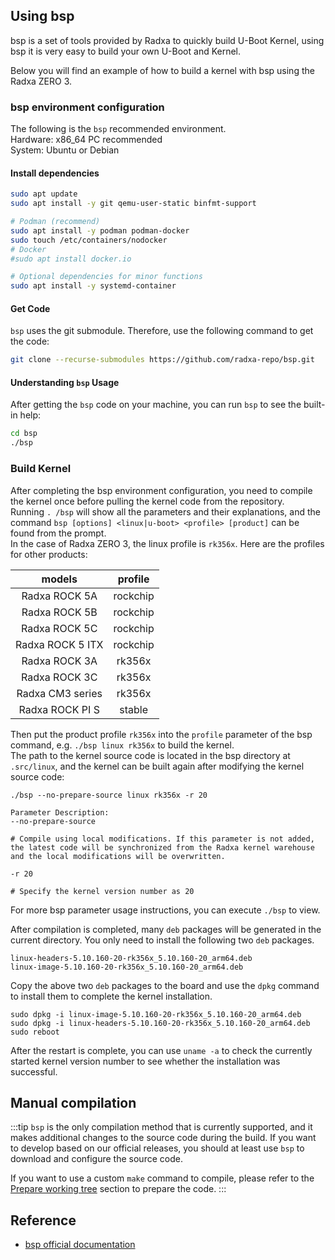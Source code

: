 ## Using bsp

bsp is a set of tools provided by Radxa to quickly build U-Boot Kernel, using bsp it is very easy to build your own U-Boot and Kernel.

Below you will find an example of how to build a kernel with bsp using the Radxa ZERO 3.

### bsp environment configuration

The following is the `bsp` recommended environment.  
Hardware: x86_64 PC recommended  
System: Ubuntu or Debian

#### Install dependencies

```bash
sudo apt update
sudo apt install -y git qemu-user-static binfmt-support

# Podman (recommend)
sudo apt install -y podman podman-docker
sudo touch /etc/containers/nodocker
# Docker
#sudo apt install docker.io

# Optional dependencies for minor functions
sudo apt install -y systemd-container
```

#### Get Code

`bsp` uses the git submodule. Therefore, use the following command to get the code:

```bash
git clone --recurse-submodules https://github.com/radxa-repo/bsp.git
```

#### Understanding `bsp` Usage

After getting the `bsp` code on your machine, you can run `bsp` to see the built-in help:

```bash
cd bsp
./bsp
```

### Build Kernel

After completing the bsp environment configuration, you need to compile the kernel once before pulling the kernel code from the repository.  
Running `. /bsp` will show all the parameters and their explanations, and the command `bsp [options] <linux|u-boot> <profile> [product]` can be found from the prompt.  
In the case of Radxa ZERO 3, the linux profile is `rk356x`. Here are the profiles for other products:

|      models      | profile  |
| :--------------: | :------: |
|  Radxa ROCK 5A   | rockchip |
|  Radxa ROCK 5B   | rockchip |
|  Radxa ROCK 5C   | rockchip |
| Radxa ROCK 5 ITX | rockchip |
|  Radxa ROCK 3A   |  rk356x  |
|  Radxa ROCK 3C   |  rk356x  |
| Radxa CM3 series |  rk356x  |
| Radxa ROCK PI S  |  stable  |

Then put the product profile `rk356x` into the `profile` parameter of the bsp command, e.g. `./bsp linux rk356x` to build the kernel.  
The path to the kernel source code is located in the bsp directory at `.src/linux`, and the kernel can be built again after modifying the kernel source code:

```
./bsp --no-prepare-source linux rk356x -r 20

Parameter Description:
--no-prepare-source

# Compile using local modifications. If this parameter is not added, the latest code will be synchronized from the Radxa kernel warehouse and the local modifications will be overwritten.

-r 20

# Specify the kernel version number as 20
```

For more bsp parameter usage instructions, you can execute `./bsp` to view.

After compilation is completed, many `deb` packages will be generated in the current directory. You only need to install the following two `deb` packages.

```
linux-headers-5.10.160-20-rk356x_5.10.160-20_arm64.deb
linux-image-5.10.160-20-rk356x_5.10.160-20_arm64.deb
```

Copy the above two `deb` packages to the board and use the `dpkg` command to install them to complete the kernel installation.

```
sudo dpkg -i linux-image-5.10.160-20-rk356x_5.10.160-20_arm64.deb
sudo dpkg -i linux-headers-5.10.160-20-rk356x_5.10.160-20_arm64.deb
sudo reboot
```

After the restart is complete, you can use `uname -a` to check the currently started kernel version number to see whether the installation was successful.

## Manual compilation

:::tip
`bsp` is the only compilation method that is currently supported, and it makes additional changes to the source code during the build.
If you want to develop based on our official releases, you should at least use `bsp` to download and configure the source code.

If you want to use a custom `make` command to compile, please refer to the [Prepare working tree](https://radxa-repo.github.io/bsp/dev_flow.html#prepare-working-tree) section to prepare the code.
:::

## Reference

- [bsp official documentation](https://radxa-repo.github.io/bsp)
